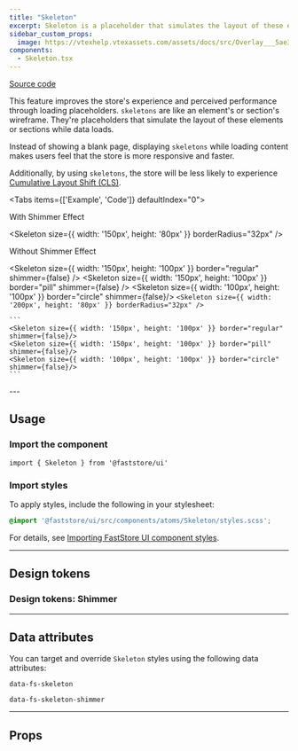 ```yaml
---
title: "Skeleton"
excerpt: Skeleton is a placeholder that simulates the layout of these elements/sections while the data is being loaded.
sidebar_custom_props:
  image: https://vtexhelp.vtexassets.com/assets/docs/src/Overlay___5ae3e4dc6b4b413cf33295d52a64fac0.png
components:
  - Skeleton.tsx
---
```


[<i class="fa-brands fa-github"></i> Source code](https://github.com/vtex/faststore/tree/main/packages/components/src/atoms/Skeleton)

This feature improves the store's experience and perceived performance through loading placeholders.
`skeletons` are like an element's or section's wireframe. They're placeholders
that simulate the layout of these elements or sections while data loads.

Instead of showing a blank page, displaying `skeletons` while loading content makes users feel that the store is more responsive and faster.

Additionally, by using `skeletons`, the store will be less likely to experience [Cumulative Layout Shift (CLS)](https://web.dev/i18n/en/cls/).

<Tabs items={['Example', 'Code']} defaultIndex="0">
  <Tab>
    <OverviewSection bigGap>
      <p>With Shimmer Effect</p>
      <Skeleton
        size={{ width: '150px', height: '80px' }}
        borderRadius="32px"
      />
    </OverviewSection>
    <OverviewSection bigGap>
      <p>Without Shimmer Effect</p>
      <Skeleton size={{ width: '150px', height: '100px' }} border="regular" shimmer={false} />
      <Skeleton size={{ width: '150px', height: '100px' }} border="pill" shimmer={false} />
      <Skeleton size={{ width: '100px', height: '100px' }} border="circle" shimmer={false}/>
    </OverviewSection>
  </Tab>
  <Tab>
    ```
    <Skeleton
      size={{ width: '200px', height: '80px' }}
      borderRadius="32px"
    />
    ```

    ```
    <Skeleton size={{ width: '150px', height: '100px' }} border="regular" shimmer={false}/>
    <Skeleton size={{ width: '150px', height: '100px' }} border="pill" shimmer={false}/>
    <Skeleton size={{ width: '100px', height: '100px' }} border="circle" shimmer={false}/>
    ```

  </Tab>
</Tabs>
---

## Usage

### Import the component

```tsx
import { Skeleton } from '@faststore/ui'
```

### Import styles

To apply styles, include the following in your stylesheet:

```scss
@import '@faststore/ui/src/components/atoms/Skeleton/styles.scss';
```

For details, see [Importing FastStore UI component styles](https://developers.vtex.com/docs/guides/faststore/using-themes-importing-ui-components-styles).

---

## Design tokens

<TokenTable>
  <TokenRow
    token="--fs-skeleton-bkg-color"
    value="var(--fs-color-disabled-bkg)"
    isColor
  />
  <TokenRow
    token="--fs-skeleton-border-radius"
    value="var(--fs-border-radius)"
  />
</TokenTable>

### Design tokens: Shimmer

<TokenTable>
  <TokenRow token="--fs-skeleton-shimmer-width" value="50%" />
  <TokenRow token="--fs-skeleton-shimmer-height" value="100%" />
  <TokenRow
    token="--fs-skeleton-shimmer-bkg-color"
    value="rgb(255 255 255 / 20%)"
    isColor
  />
  <TokenRow
    token="--fs-skeleton-shimmer-box-shadow"
    value="0 0 var(--fs-spacing-5) var(--fs-spacing-5) var(--fs-skeleton-shimmer-bkg-color)"
    isColor
  />
  <TokenDivider />
  <TokenRow token="--fs-skeleton-shimmer-transition-timing" value="850ms" />
  <TokenRow token="--fs-skeleton-shimmer-transition-function" value="linear" />
  <TokenRow
    token="--fs-skeleton-shimmer-transition-iteration"
    value="infinite"
  />
</TokenTable>

---

## Data attributes

You can target and override `Skeleton` styles using the following data attributes:

`data-fs-skeleton`

`data-fs-skeleton-shimmer`

---

## Props

<ComponentPropsSection component="Skeleton" />

